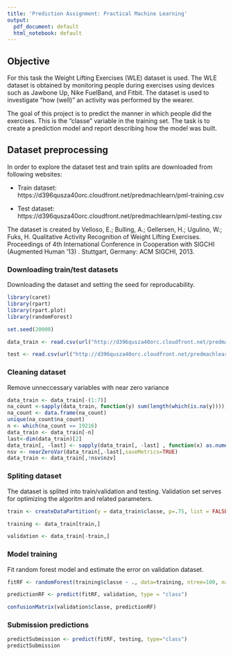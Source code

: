 ---
title: 'Prediction Assignment: Practical Machine Learning'
output:
  pdf_document: default
  html_notebook: default
---

## Objective

For this task the Weight Lifting Exercises (WLE) dataset is used. The WLE dataset is obtained by monitoring people during exercises using devices such as Jawbone Up, Nike FuelBand, and Fitbit. The dataset is used to investigate "how (well)" an activity was performed by the wearer.

The goal of this project is to predict the manner in which people did the exercises. This is the "classe" variable in the training set. The task is to create a prediction model and report describing how the model was built.

## Dataset preprocessing

In order to explore the dataset test and train splits are downloaded from following websites:

 - Train dataset: https://d396qusza40orc.cloudfront.net/predmachlearn/pml-training.csv

 - Test dataset: https://d396qusza40orc.cloudfront.net/predmachlearn/pml-testing.csv

The dataset is created by Velloso, E.; Bulling, A.; Gellersen, H.; Ugulino, W.; Fuks, H. Qualitative Activity Recognition of Weight Lifting Exercises. Proceedings of 4th International Conference in Cooperation with SIGCHI (Augmented Human '13) . Stuttgart, Germany: ACM SIGCHI, 2013.


### Downloading train/test datasets

Downloading the dataset and setting the seed for reproducability.

```{r, echo=FALSE}
library(caret)
library(rpart)
library(rpart.plot)
library(randomForest)

set.seed(20000)

data_train <- read.csv(url("http://d396qusza40orc.cloudfront.net/predmachlearn/pml-training.csv"))

test <- read.csv(url("http://d396qusza40orc.cloudfront.net/predmachlearn/pml-testing.csv"))

```

### Cleaning dataset

Remove unneccessary variables with near zero variance

```{r}

data_train <- data_train[-(1:7)]
na_count <-sapply(data_train, function(y) sum(length(which(is.na(y)))))
na_count <- data.frame(na_count)
unique(na_count$na_count)
n <- which(na_count == 19216)
data_train <- data_train[-n]
last<-dim(data_train)[2]
data_train[, -last] <- sapply(data_train[, -last] , function(x) as.numeric(x))
nsv <- nearZeroVar(data_train[,-last],saveMetrics=TRUE)
data_train <- data_train[,!nsv$nzv]

```

### Spliting dataset

The dataset is splited into train/validation and testing. Validation set serves for optimizing the algoritm and related parameters.

```{r}
train <- createDataPartition(y = data_train$classe, p=.75, list = FALSE)

training <- data_train[train,]

validation <- data_train[-train,]

```


### Model training

Fit random forest model and estimate the error on validation dataset.

```{r}

fitRF <- randomForest(training$classe ~ ., data=training, ntree=100, na.action = na.roughfix)

predictionRF <- predict(fitRF, validation, type = "class")

confusionMatrix(validation$classe, predictionRF)

```

### Submission predictions

```{r}

predictSubmission <- predict(fitRF, testing, type="class")
predictSubmission

```
